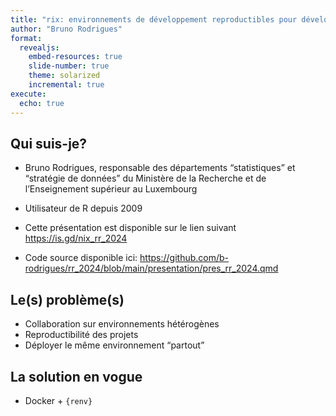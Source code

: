 ```yaml
---
title: "rix: environnements de développement reproductibles pour développeurs R"
author: "Bruno Rodrigues"
format:
  revealjs:
    embed-resources: true
    slide-number: true
    theme: solarized
    incremental: true
execute:
  echo: true
---
```


## Qui suis-je?

- Bruno Rodrigues, responsable des départements "statistiques" et "stratégie de données" du Ministère 
  de la Recherche et de l’Enseignement supérieur au Luxembourg

- Utilisateur de R depuis 2009

- Cette présentation est disponible sur le lien suivant [https://is.gd/nix_rr_2024](https://is.gd/nix_rr_2024)

- Code source disponible ici: [https://github.com/b-rodrigues/rr_2024/blob/main/presentation/pres_rr_2024.qmd](https://github.com/b-rodrigues/rr_2024/blob/main/presentation/pres_rr_2024.qmd)

## Le(s) problème(s)

- Collaboration sur environnements hétérogènes
- Reproductibilité des projets
- Déployer le même environnement "partout"

## La solution en vogue

- Docker + `{renv}`
